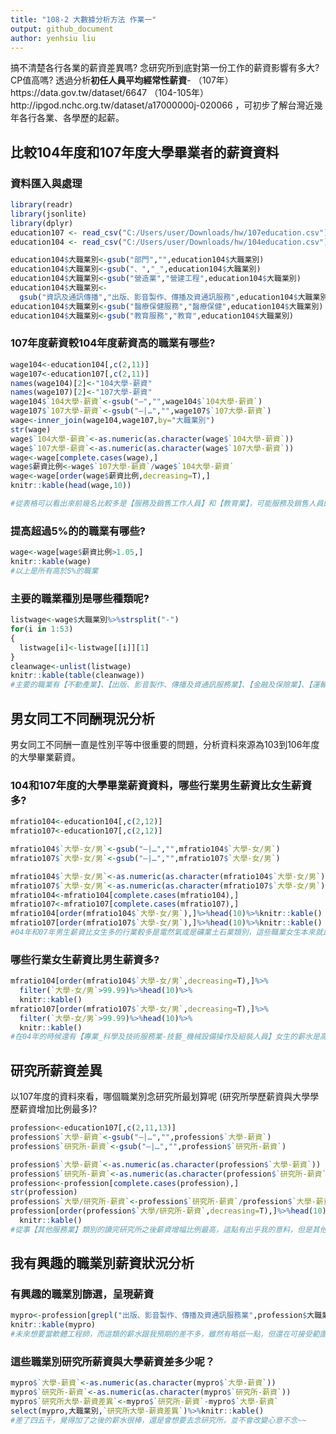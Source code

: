 ```yaml
---
title: "108-2 大數據分析方法 作業一"
output: github_document
author: yenhsiu liu
---
```


搞不清楚各行各業的薪資差異嗎? 念研究所到底對第一份工作的薪資影響有多大? CP值高嗎? 透過分析**初任人員平均經常性薪資**- （107年）https://data.gov.tw/dataset/6647 （104-105年）http://ipgod.nchc.org.tw/dataset/a17000000j-020066 ，可初步了解台灣近幾年各行各業、各學歷的起薪。

## 比較104年度和107年度大學畢業者的薪資資料

### 資料匯入與處理
```r
library(readr)
library(jsonlite)
library(dplyr)
education107 <- read_csv("C:/Users/user/Downloads/hw/107education.csv")
education104 <- read_csv("C:/Users/user/Downloads/hw/104education.csv")

education104$大職業別<-gsub("部門","",education104$大職業別)
education104$大職業別<-gsub("、","_",education104$大職業別)
education104$大職業別<-gsub("營造業","營建工程",education104$大職業別)
education104$大職業別<-
  gsub("資訊及通訊傳播","出版、影音製作、傳播及資通訊服務",education104$大職業別)
education104$大職業別<-gsub("醫療保健服務","醫療保健",education104$大職業別)
education104$大職業別<-gsub("教育服務","教育",education104$大職業別)

```

### 107年度薪資較104年度薪資高的職業有哪些? 
```r
wage104<-education104[,c(2,11)]
wage107<-education107[,c(2,11)]
names(wage104)[2]<-"104大學-薪資"
names(wage107)[2]<-"107大學-薪資"
wage104$`104大學-薪資`<-gsub("—","",wage104$`104大學-薪資`)
wage107$`107大學-薪資`<-gsub("—|…","",wage107$`107大學-薪資`)
wage<-inner_join(wage104,wage107,by="大職業別")
str(wage)
wage$`104大學-薪資`<-as.numeric(as.character(wage$`104大學-薪資`))
wage$`107大學-薪資`<-as.numeric(as.character(wage$`107大學-薪資`))
wage<-wage[complete.cases(wage),]
wage$薪資比例<-wage$`107大學-薪資`/wage$`104大學-薪資`
wage<-wage[order(wage$薪資比例,decreasing=T),]
knitr::kable(head(wage,10))

#從表格可以看出來前幾名比較多是【服務及銷售工作人員】和【教育業】，可能服務及銷售人員的薪資漲幅比較跟抽成還有景氣有關係，教育業則因為現在少子化會比較專注培養小孩子有關聯，不過這些漲幅比較大的行業大多原本薪資就沒有很高。
```

### 提高超過5%的的職業有哪些? 
```r
wage<-wage[wage$薪資比例>1.05,]
knitr::kable(wage)
#以上是所有高於5%的職業
```

### 主要的職業種別是哪些種類呢?
```r
listwage<-wage$大職業別%>%strsplit("-")
for(i in 1:53)
{
  listwage[i]<-listwage[[i]][1]
}
cleanwage<-unlist(listwage)
knitr::kable(table(cleanwage))
#主要的職業有【不動產業】、【出版、影音製作、傳播及資通訊服務業】、【金融及保險業】、【運輸及倉儲業】、【藝術_娛樂及休閒服務業】
```

## 男女同工不同酬現況分析

男女同工不同酬一直是性別平等中很重要的問題，分析資料來源為103到106年度的大學畢業薪資。

### 104和107年度的大學畢業薪資資料，哪些行業男生薪資比女生薪資多?
```r
mfratio104<-education104[,c(2,12)]
mfratio107<-education107[,c(2,12)]

mfratio104$`大學-女/男`<-gsub("—|…","",mfratio104$`大學-女/男`)
mfratio107$`大學-女/男`<-gsub("—|…","",mfratio107$`大學-女/男`)

mfratio104$`大學-女/男`<-as.numeric(as.character(mfratio104$`大學-女/男`))
mfratio107$`大學-女/男`<-as.numeric(as.character(mfratio107$`大學-女/男`))
mfratio104<-mfratio104[complete.cases(mfratio104),]
mfratio107<-mfratio107[complete.cases(mfratio107),]
mfratio104[order(mfratio104$`大學-女/男`),]%>%head(10)%>%knitr::kable()
mfratio107[order(mfratio107$`大學-女/男`),]%>%head(10)%>%knitr::kable()
#04年和07年男生薪資比女生多的行業較多是電然氣或是礦業土石業類別，這些職業女生本來就比較少，因為大部分是需要力氣或是在炎熱的環境下工作的條件，故願意聘請女生的意願很低也比較不會給出高於男生的薪水。
```
### 哪些行業女生薪資比男生薪資多? 
```r
mfratio104[order(mfratio104$`大學-女/男`,decreasing=T),]%>%
  filter(`大學-女/男`>99.99)%>%head(10)%>%
  knitr::kable()
mfratio107[order(mfratio107$`大學-女/男`,decreasing=T),]%>%
  filter(`大學-女/男`>99.99)%>%head(10)%>%
  knitr::kable()
#在04年的時候還有【專業_科學及技術服務業-技藝_機械設備操作及組裝人員】女生的薪水是高於男生的，到了07年只有跟男女一樣薪資的職業，沒有女生高於男生薪資的職業了。
```

## 研究所薪資差異

以107年度的資料來看，哪個職業別念研究所最划算呢 (研究所學歷薪資與大學學歷薪資增加比例最多)?
 
```r
profession<-education107[,c(2,11,13)]
profession$`大學-薪資`<-gsub("—|…","",profession$`大學-薪資`)
profession$`研究所-薪資`<-gsub("—|…","",profession$`研究所-薪資`)

profession$`大學-薪資`<-as.numeric(as.character(profession$`大學-薪資`))
profession$`研究所-薪資`<-as.numeric(as.character(profession$`研究所-薪資`))
profession<-profession[complete.cases(profession),]
str(profession)
profession$`大學/研究所-薪資`<-profession$`研究所-薪資`/profession$`大學-薪資`
profession[order(profession$`大學/研究所-薪資`,decreasing=T),]%>%head(10)%>%
  knitr::kable()
#從事【其他服務業】類別的讀完研究所之後薪資增幅比例最高，這點有出乎我的意料，但是其他的類別的職業都是需要一定的專業知識薪水才會增加，如【專業_科學及技術服務業】就有律師會計師或是建築師這類的，要讀完研究所薪水才會比較優渥。
```

## 我有興趣的職業別薪資狀況分析

### 有興趣的職業別篩選，呈現薪資
```r
mypro<-profession[grepl("出版、影音製作、傳播及資通訊服務業",profession$大職業別),]
knitr::kable(mypro)
#未來想要當軟體工程師，而這類的薪水跟我預期的差不多，雖然有略低一點，但還在可接受範圍內。
```

### 這些職業別研究所薪資與大學薪資差多少呢？
```r
mypro$`大學-薪資`<-as.numeric(as.character(mypro$`大學-薪資`))
mypro$`研究所-薪資`<-as.numeric(as.character(mypro$`研究所-薪資`))
mypro$`研究所大學-薪資差異`<-mypro$`研究所-薪資`-mypro$`大學-薪資`
select(mypro,大職業別,`研究所大學-薪資差異`)%>%knitr::kable()
#差了四五千，覺得加了之後的薪水很棒，還是會想要去念研究所，並不會改變心意不念~~
```

